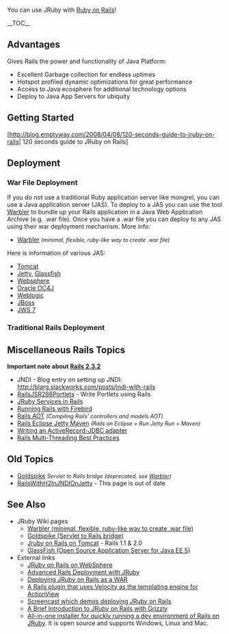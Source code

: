 You can use JRuby with [http://www.rubyonrails.org/ Ruby on Rails]!

__TOC__
==Advantages==

Gives Rails the power and functionality of Java Platform:

* Excellent Garbage collection for endless uptimes
* Hotspot profiled dynamic optimizations for great performance
* Access to Java ecosphere for additional technology options
* Deploy to Java App Servers for ubiquity

==Getting Started==

[http://blog.emptyway.com/2008/04/08/120-seconds-guide-to-jruby-on-rails| 120 seconds guide to JRuby on Rails]

== Deployment ==

=== War File Deployment ===
If you do not use a traditional Ruby application server like mongrel, you can use a Java application server (JAS).  To deploy to a JAS you can use the tool [[Warbler]] to bundle up your Rails application in a Java Web Application Archive (e.g. .war file).  Once you have a .war file you can deploy to any JAS using their war deployment mechanism.  More info:

* [[Warbler]] <span style="font-size:90%; font-style:italic">(minimal, flexible, ruby-like way to create .war file)</span>

Here is information of various JAS:

* [http://atalks.prokhorenko.us/2009/02/ruby-on-rails-application-migrating.html Tomcat]
* [[JRuby on Rails on Jetty|Jetty]], [[JRuby on Rails in GlassFish|Glassfish]]
* [[JRuby on Rails on WebSphere|Websphere]]
* [http://wiki.oracle.com/page/JRuby+on+Rails%3A+Deploying+to+Oracle+Containers+for+Java+EE+%28OC4J%29 Oracle OC4J]
* [[JRuby on Rails on BEA Weblogic|Weblogic]]
* [http://oddthesis.org/theses/jboss-rails JBoss]
* [http://blogs.sun.com/sabada/entry/deploying_jruby_on_rails_war JWS 7]

=== Traditional Rails Deployment ===


== Miscellaneous Rails Topics ==

'''Important note about [[Rails_2_3_2|Rails 2.3.2]]'''

* JNDI - Blog entry on setting up JNDI: http://blarg.slackworks.com/posts/jndi-with-rails
* [[RailsJSR286Portlets]] - Write Portlets using Rails
* [http://blarg.slackworks.com/posts/jruby-service-in-rails JRuby Services in Rails]
* [[Running Rails with Firebird]]
* [[Rails AOT]] <span style="font-size:90%; font-style:italic">(Compiling Rails' controllers and models AOT)</span>
* [[Rails Eclipse Jetty Maven]] <span style="font-size:90%; font-style:italic">(Rails on Eclipse + Run Jetty Run + Maven)</span>
* [http://kofno.wordpress.com/2008/04/23/writing-an-activerecord-jdbc-adapter/ Writing an ActiveRecord-JDBC adapter]
* [[Rails Multi-Threading Best Practices]]

== Old Topics ==

* [[Goldspike]] <span style="font-size:90%; font-style:italic">Servlet to Rails bridge (deprecated, see [[Warbler]])</span>
* [[RailsWithH2InJNDIOnJetty]] - This page is out of date

==See Also==

* JRuby Wiki pages
** [[Warbler | Warbler (minimal, flexible, ruby-like way to create .war file)]] 
** [[Goldspike | Goldspike (Servlet to Rails bridge)]] 
** [[Jruby on Rails on Tomcat]] - Rails 1.1 & 2.0
** [[JRuby on Rails in GlassFish | GlassFish (Open Source Application Server for Java EE 5)]]
* External links
** [http://www.ibm.com/developerworks/websphere/techjournal/0801_shillington/0801_shillington.html JRuby on Rails on WebSphere]
** [http://headius.blogspot.com/2006/11/advanced-rails-deployment-with-jruby.html Advanced Rails Deployment with JRuby]
** [http://blogs.sun.com/whacko/entry/deploying_a_ruby_on_rails Deploying JRuby on Rails as a WAR]
** [http://wiki.sprocket.slackworks.com/instiki/published/Slackocity A Rails plugin that uses Velocity as the templating engine for ActionView]
** [http://smartic.us/2007/8/11/smarticast-3-jruby-on-rails-on-jboss Screencast which demos deploying JRuby on Rails]
** [http://recompile.net/2007/09/a_brief_introduction_to_jruby.html A Brief Introduction to JRuby on Rails with Grizzly]
** [http://bitnami.org/stack/jrubystack All-in-one installer for quickly running a dev environment of Rails on JRuby]. It is open source and supports Windows, Linux and Mac.
